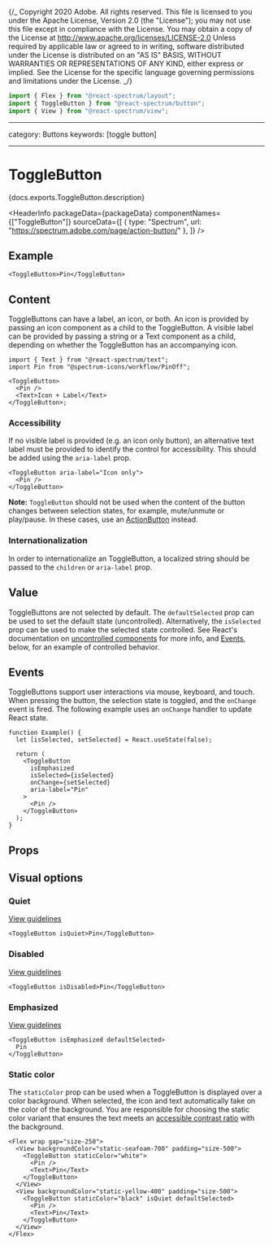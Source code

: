 {/_ Copyright 2020 Adobe. All rights reserved.
This file is licensed to you under the Apache License, Version 2.0 (the "License");
you may not use this file except in compliance with the License. You may obtain a copy
of the License at http://www.apache.org/licenses/LICENSE-2.0
Unless required by applicable law or agreed to in writing, software distributed under
the License is distributed on an "AS IS" BASIS, WITHOUT WARRANTIES OR REPRESENTATIONS
OF ANY KIND, either express or implied. See the License for the specific language
governing permissions and limitations under the License. _/}



```jsx import
import { Flex } from "@react-spectrum/layout";
import { ToggleButton } from "@react-spectrum/button";
import { View } from "@react-spectrum/view";
```

---

category: Buttons
keywords: [toggle button]

---

# ToggleButton

<PageDescription>{docs.exports.ToggleButton.description}</PageDescription>

<HeaderInfo
  packageData={packageData}
  componentNames={["ToggleButton"]}
  sourceData={[
    { type: "Spectrum", url: "https://spectrum.adobe.com/page/action-button/" },
  ]}
/>

## Example

```tsx example
<ToggleButton>Pin</ToggleButton>
```

## Content

ToggleButtons can have a label, an icon, or both. An icon is provided by passing an icon component as a child to the ToggleButton.
A visible label can be provided by passing a string or a Text component as a child, depending on whether the ToggleButton has an accompanying icon.

```tsx example
import { Text } from "@react-spectrum/text";
import Pin from "@spectrum-icons/workflow/PinOff";

<ToggleButton>
  <Pin />
  <Text>Icon + Label</Text>
</ToggleButton>;
```

### Accessibility

If no visible label is provided (e.g. an icon only button),
an alternative text label must be provided to identify the control for accessibility. This should be added using
the `aria-label` prop.

```tsx example
<ToggleButton aria-label="Icon only">
  <Pin />
</ToggleButton>
```

**Note:** `ToggleButton` should not be used when the content of the button changes between selection states, for example,
mute/unmute or play/pause. In these cases, use an [ActionButton](ActionButton.html) instead.

### Internationalization

In order to internationalize an ToggleButton, a localized string should be passed to the `children` or `aria-label` prop.

## Value

ToggleButtons are not selected by default. The `defaultSelected` prop can be used to set the default state (uncontrolled).
Alternatively, the `isSelected` prop can be used to make the selected state controlled. See React's documentation on
[uncontrolled components](https://reactjs.org/docs/uncontrolled-components.html) for more info, and [Events](#Events), below,
for an example of controlled behavior.

## Events

ToggleButtons support user interactions via mouse, keyboard, and touch. When pressing the button, the selection
state is toggled, and the `onChange` event is fired. The following example uses an `onChange` handler to update React state.

```tsx example
function Example() {
  let [isSelected, setSelected] = React.useState(false);

  return (
    <ToggleButton
      isEmphasized
      isSelected={isSelected}
      onChange={setSelected}
      aria-label="Pin"
    >
      <Pin />
    </ToggleButton>
  );
}
```

## Props

<PropTable component={docs.exports.ToggleButton} links={docs.links} />

## Visual options

### Quiet

[View guidelines](https://spectrum.adobe.com/page/action-button/#Quiet)

```tsx example
<ToggleButton isQuiet>Pin</ToggleButton>
```

### Disabled

[View guidelines](https://spectrum.adobe.com/page/action-button/#Disabled)

```tsx example
<ToggleButton isDisabled>Pin</ToggleButton>
```

### Emphasized

[View guidelines](https://spectrum.adobe.com/page/action-button/#Emphasis)

```tsx example
<ToggleButton isEmphasized defaultSelected>
  Pin
</ToggleButton>
```

### Static color

The `staticColor` prop can be used when a ToggleButton is displayed over a color background. When selected, the icon and text
automatically take on the color of the background. You are responsible for choosing the static color variant that ensures the
text meets an [accessible contrast ratio](https://developer.mozilla.org/en-US/docs/Web/Accessibility/Understanding_WCAG/Perceivable/Color_contrast)
with the background.

```tsx example
<Flex wrap gap="size-250">
  <View backgroundColor="static-seafoam-700" padding="size-500">
    <ToggleButton staticColor="white">
      <Pin />
      <Text>Pin</Text>
    </ToggleButton>
  </View>
  <View backgroundColor="static-yellow-400" padding="size-500">
    <ToggleButton staticColor="black" isQuiet defaultSelected>
      <Pin />
      <Text>Pin</Text>
    </ToggleButton>
  </View>
</Flex>
```
